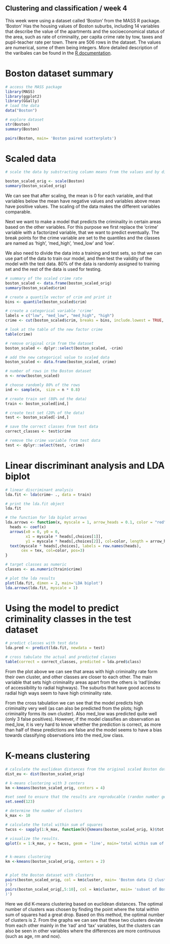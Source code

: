 ## Clustering and classification / week 4

This week were using a dataset called 'Boston' from the MASS R package. 'Boston' Has the housing values of Boston suburbs, including 14 variables that describe the value of the apartments and the socioeconomical status of the area, such as rate of criminality, per capita crime rate by tow, taxes and pupil-teacher rate per town. There are 506 rows in the dataset. The values are numerical, some of them being integers. More detailed description of the varibales can be found in the [R documentation](https://stat.ethz.ch/R-manual/R-devel/library/MASS/html/Boston.html). 

# Boston dataset summary

```r
# access the MASS package
library(MASS)
library(ggplot2)
library(GGally)
# load the data
data("Boston")

# explore dataset
str(Boston)
summary(Boston)

pairs(Boston, main= 'Boston paired scatterplots')
```



# Scaled data

```r
# scale the data by substracting column means from the values and by dividing with the standard deviation

boston_scaled_orig <- scale(Boston)
summary(boston_scaled_orig)
```


We can see that after scaling, the mean is 0 for each variable, and that variables below the mean have negative values and variables above mean have positive values. The scaling of the data makes the different variables comparable.

Next we want to make a model that predicts the criminality in certain areas based on the other variables. For this purpose we first replace the 'crime' variable with a factorized variable, that we want to predict eventually. The break points for the crime variable are set to the quantiles and the classes are named as 'high', 'med_high', 'med_low' and 'low'.

We also need to divide the data into a training and test sets, so that we can use part of the data to train our model, and then test the validity of the model with the test data. 80% of the data is randomly assigned to training set and the rest of the data is used for testing.

```r
# summary of the scaled crime rate
boston_scaled <- data.frame(boston_scaled_orig)
summary(boston_scaled$crim)

# create a quantile vector of crim and print it
bins <- quantile(boston_scaled$crim)

# create a categorical variable 'crime'
labels = c("low", "med_low", "med_high", "high")
crime <- cut(boston_scaled$crim, breaks = bins, include.lowest = TRUE, label=labels)

# look at the table of the new factor crime
table(crime)

# remove original crim from the dataset
boston_scaled <- dplyr::select(boston_scaled, -crim)

# add the new categorical value to scaled data
boston_scaled <- data.frame(boston_scaled, crime)

```

```r

# number of rows in the Boston dataset 
n <- nrow(boston_scaled)

# choose randomly 80% of the rows
ind <- sample(n,  size = n * 0.8)

# create train set (80% od the data)
train <- boston_scaled[ind,]

# create test set (20% of the data)
test <- boston_scaled[-ind,]

# save the correct classes from test data
correct_classes <- test$crime

# remove the crime variable from test data
test <- dplyr::select(test, -crime)

```

# Linear discriminant analysis and LDA biplot

```r

# linear discriminant analysis
lda.fit <- lda(crime~ ., data = train)

# print the lda.fit object
lda.fit

# the function for lda biplot arrows
lda.arrows <- function(x, myscale = 1, arrow_heads = 0.1, color = "red", tex = 0.75, choices = c(1,2)){
  heads <- coef(x)
  arrows(x0 = 0, y0 = 0, 
         x1 = myscale * heads[,choices[1]], 
         y1 = myscale * heads[,choices[2]], col=color, length = arrow_heads)
  text(myscale * heads[,choices], labels = row.names(heads), 
       cex = tex, col=color, pos=3)
}

# target classes as numeric
classes <- as.numeric(train$crime)

# plot the lda results
plot(lda.fit, dimen = 2, main='LDA biplot')
lda.arrows(lda.fit, myscale = 1)
```

# Using the model to predict criminality classes in the test dataset
```r
# predict classes with test data
lda.pred <- predict(lda.fit, newdata = test)

# cross tabulate the actual and predicted classes
table(correct = correct_classes, predicted = lda.pred$class)
```

From the plot above we can see that areas with high criminality rate form their own cluster, and other classes are closer to each other. The main variable that sets high criminality areas apart from the others is 'rad'(index of accessibility to radial highways). The suburbs that have good access to radial high ways seem to have high criminality rate. 

From the cross tabulation we can see that the model predicts high criminality very well (as can also be predicted from the plots; high criminality forms its own cluster). Also med_low was predicted quite well (only 3 false positives). However, if the model classifies an observation as med_low, it is very hard to know whether the prediction is correct, as more than half of these predictions are false and the model seems to have a bias towards classifying observations into the med_low class. 


# K-means clustering
```r
# calculate the euclidean distances from the original scaled Boston dataset
dist_eu <- dist(boston_scaled_orig)

# k-means clustering with 3 centers
km <-kmeans(boston_scaled_orig, centers = 4)

#set seed to ensure that the results are reproducable (randon number generating starts from the seed)
set.seed(123)

# determine the number of clusters
k_max <- 10

# calculate the total within sum of squares
twcss <- sapply(1:k_max, function(k){kmeans(boston_scaled_orig, k)$tot.withinss})

# visualize the results.
qplot(x = 1:k_max, y = twcss, geom = 'line', main='total within sum of squares')


# k-means clustering
km <-kmeans(boston_scaled_orig, centers = 2)


# plot the Boston dataset with clusters
pairs(boston_scaled_orig, col = km$cluster, main= 'Boston data (2 clusters
)')
pairs(boston_scaled_orig[,5:10], col = km$cluster, main= 'subset of Boston data (2 clusters
)')

```


Here we did K-means clustering based on euclidean distances. The optimal number of clusters was chosen by finding the point where the total within sum of squares had a great drop. Based on this method, the optimal number of clusters is 2. From the graphs we can see that these two clusters deviate from each other mainly in the 'rad' and 'tax' variables, but the clusters can also be seen in other variables where the differences are more continuous (such as age, rm and nox). 